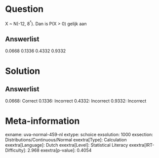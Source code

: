 Question
========

X \~ N(-12, 8^²^). Dan is P(X \> 0) gelijk aan

Answerlist
----------

0.0668
0.1336
0.4332
0.9332

Solution
========

Answerlist
----------

0.0668: Correct
0.1336: Incorrect
0.4332: Incorrect
0.9332: Incorrect

Meta-information
================
exname: uva-normal-459-nl
extype: schoice
exsolution: 1000
exsection: Distributions/Continuous/Normal
exextra[Type]: Calculation
exextra[Language]: Dutch
exextra[Level]: Statistical Literacy
exextra[IRT-Difficulty]: 2.968
exextra[p-value]: 0.4054
